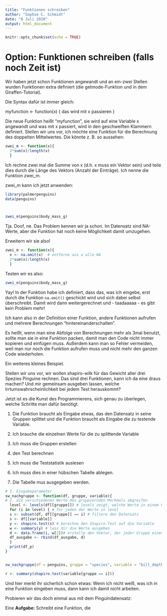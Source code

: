 ```yaml
---
title: "Funktionen schreiben"
author: "Sophie C. Schmidt"
date: "8 Juli 2020"
output: html_document
---
```


```r
knitr::opts_chunk$set(echo = TRUE)
```

# Option: Funktionen schreiben (falls noch Zeit ist)

Wir haben jetzt schon Funktionen angewandt und an ein-zwei Stellen wurden Funktionen extra definiert (die getmode-Funktion und in dem Giraffen-Tutorial).

Die Syntax dafür ist immer gleich:

myfunction <- function(x) {
das wird mit x passieren
}

Die neue Funktion heißt "myfunction", sie wird auf eine Variable x angewandt und was mit x passiert, wird in den geschweiften Klammern definiert. Stellen wir uns vor, ich möchte eine Funktion für die Berechnung des doppelten Mittelwertes. Die könnte z. B. so aussehen:

```r
zwei_m <- function(x){
  2*sum(x)/length(x)
  }
```
Ich rechne zwei mal die Summe von x (d.h. x muss ein Vektor sein) und teile dies durch die Länge des Vektors (Anzahl der Einträge). Ich nenne die Funktion zwei_m.

zwei_m kann ich jetzt anwenden:

```r

library(palmerpenguins)
data(penguins)



zwei_m(penguins$body_mass_g)
```

Tja. Doof, ne.
Das Problem kennen wir ja schon. Im Datensatz sind NA-Werte, aber die Funktion hat noch keine Möglichkeit damit umzugehen.

Erweitern wir sie also!

```r
zwei_m <- function(x){ 
  x <- na.omit(x)  # entferne aus x alle NA
  2*sum(x)/length(x)
  }
```

Testen wir es also:

```r
zwei_m(penguins$body_mass_g)

```

Yay!
In der Funktion habe ich definiert, dass das, was ich eingebe, erst durch die Funktion `na.omit()` geschickt wird und sich dabei selbst überschreibt. Damit wird dann weitergerechnet und - taadaaaaa - es gibt kein Problem mehr!

Ich kann also in der Definition einer Funktion, andere Funktionen aufrufen und mehrere Berechnungen "hintereinanderschalten".

Es heißt, wenn man eine Abfolge von Berechnungen mehr als 3mal benutzt, sollte man sie in eine Funktion packen, damit man den Code nicht immer kopieren und einfügen muss. Außerdem kann man so Fehler vermeiden, weil man nur noch die Funktion aufrufen muss und nicht mehr den ganzen Code wiederholen.

Ein weiteres kleines Beispiel. 

Stellen wir uns vor, wir wollen shapiro-wilk für das Gewicht aller drei Spezies Pinguine rechnen. Das sind drei Funktionen, kann ich da eine draus machen? Und mir gemeinsam ausgeben lassen, welche Irrtumswahrscheinlichkeit bei jedem Test herauskommt?

Jetzt ist es die Kunst des Programmierens, sich genau zu überlegen, welche Schritte man dafür benötigt.

1. Die Funktion braucht als Eingabe etwas, das den Datensatz in seine Gruppen splittet und die Funktion braucht als Eingabe die zu testende Variable.

2. Ich brauche die einzelnen Werte für die zu splittende Variable

3. Ich muss die Gruppen erstellen

4. den Test berechnen

4. Ich muss die Teststatistik auslesen

5. Ich muss dies in einer hübschen Tabelle ablegen.

6. Die Tabelle mus ausgegeben werden.
```r
# 1. Eingabeparameter
sw_nachgruppe <- function(df, gruppe, variable){ 
# 2. die verschiedenen Werte des gruppiernden Merkmals abgreifen   
  level <- levels(df[[gruppe]]) # levels zeigt, welche Werte in einem Faktor-Vektor vorkommen
  for (i in level) { # für jeden der Werte in level
  s <- subset(df, df[[gruppe]] == i) # filtere den Datensatz
  s <- df[[variable]]
  y <- shapiro.test(s) # berechne den Shapiro-Test auf die Variable
  w <- summary(y) # lass dir die Werte ausgeben
  d <- data.frame(i, w[2])# erstelle den Vektor, der jeder Gruppe einen p-WErt zuordnet
  df_ausgabe <- rbind(df_ausgabe, d)
  }
  print(df_p)
}


sw_nachgruppe(df = penguins, gruppe = "species", variable = "bill_depth_mm")

r <- summary(shapiro.test(variable[gruppe == i]))
```

Und hier merkt ihr sicherlich schon etwas: Wenn ich nicht weiß, was ich in eine Funktion eingeben muss, dann kann ich damit nicht arbeiten.

Probieren wir das doch einmal aus mit dem Pinguindatensatz:


Eine **Aufgabe:** Schreibt eine Funktion, die 

